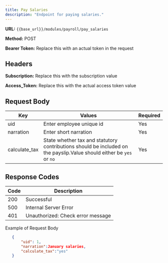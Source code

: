 ```yaml
---
title: Pay Salaries
description: "Endpoint for paying salaries."
---
```


**URL:** `{{base_url}}/modules/payroll/pay_salaries`  <br />

**Method:** POST <br />

**Bearer Token:** Replace this with an actual token in the request

## Headers
**Subscription:** Replace this with the subscription value <br />

**Access_Token:** Replace this with the actual access token value

## Request Body

| Key           | Values                          | Required |
| ------------- | ------------------------------- | -------- |
| uid           | Enter employee unique id   | Yes      |
| narration     | Enter short narration   | Yes      |
| calculate_tax | State whether tax and statutory contributions should be included on the payslip.Value should either be `yes` or `no`   | Yes      |


## Response Codes

| Code | Description                        |
| ---- | ---------------------------------- |
| 200  | Successful                         |
| 500  | Internal Server Error              |
| 401  | Unauthorized: Check error message  |


Example of Request Body

 ```json
    {
        "uid": 1,
        "narration":January salaries,
        "calculate_tax":"yes"
    }

